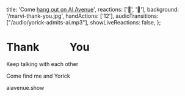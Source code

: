   title: 'Come [hang out on AI Avenue](https://aiavenue.show)',
  reactions: ['🍅', '🥳'],
  background: '/marvi-thank-you.jpg',
  handActions: ['12'],
  audioTransitions: ["/audio/yorick-admits-ai.mp3"],
  showLiveReactions: false,
};

# Thank &nbsp;&nbsp;&nbsp;&nbsp;&nbsp;&nbsp;&nbsp;&nbsp;&nbsp;&nbsp; You

Keep talking with each other

Come find me and Yorick

aiavenue.show